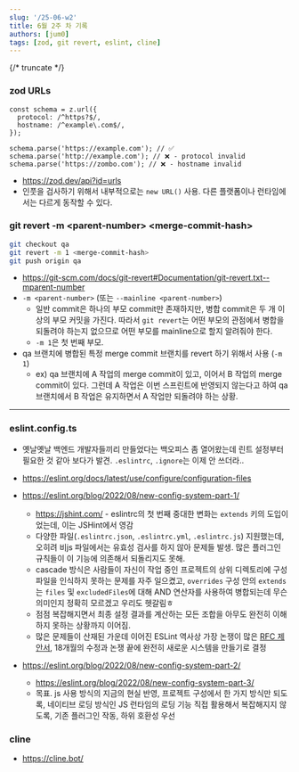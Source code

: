 ```yaml
---
slug: '/25-06-w2'
title: 6월 2주 차 기록
authors: [jum0]
tags: [zod, git revert, eslint, cline]
---
```


{/* truncate */}

### zod URLs

```tsx
const schema = z.url({
  protocol: /^https?$/,
  hostname: /^example\.com$/,
});

schema.parse('https://example.com'); // ✅
schema.parse('http://example.com'); // ❌ - protocol invalid
schema.parse('https://zombo.com'); // ❌ - hostname invalid
```

- https://zod.dev/api?id=urls
- 인풋을 검사하기 위해서 내부적으로는 `new URL()` 사용. 다른 플랫폼이나 런타임에서는 다르게 동작할 수 있다.

### git revert -m &lt;parent-number&gt; &lt;merge-commit-hash&gt;

```bash
git checkout qa
git revert -m 1 <merge-commit-hash>
git push origin qa
```

- https://git-scm.com/docs/git-revert#Documentation/git-revert.txt--mparent-number
- `-m <parent-number>` (또는 `--mainline <parent-number>`)
  - 일반 commit은 하나의 부모 commit만 존재하지만, 병합 commit은 두 개 이상의 부모 커밋을 가진다. 따라서 `git revert`는 어떤 부모의 관점에서 병합을 되돌려야 하는지 없으므로 어떤 부모를 mainline으로 할지 알려줘야 한다.
  - `-m 1`은 첫 번째 부모.
- qa 브랜치에 병합된 특정 merge commit 브랜치를 revert 하기 위해서 사용 (`-m 1`)
  - ex) qa 브랜치에 A 작업의 merge commit이 있고, 이어서 B 작업의 merge commit이 있다. 그런데 A 작업은 이번 스프린트에 반영되지 않는다고 하여 qa 브랜치에서 B 작업은 유지하면서 A 작업만 되돌려야 하는 상황.

---

### eslint.config.ts

- 옛날옛날 백엔드 개발자들끼리 만들었다는 백오피스 좀 열어왔는데 린트 설정부터 필요한 것 같아 보다가 발견. `.eslintrc`, `.ignore`는 이제 안 쓰더라..
- https://eslint.org/docs/latest/use/configure/configuration-files
- https://eslint.org/blog/2022/08/new-config-system-part-1/

  - https://jshint.com/ - eslintrc의 첫 번째 중대한 변화는 `extends` 키의 도입이었는데, 이는 JSHint에서 영감
  - 다양한 파일(`.eslintrc.json`, `.eslintrc.yml`, `.eslintrc.js`) 지원했는데, 오히려 비js 파일에서는 유효성 검사를 하지 않아 문제들 발생. 많은 플러그인 규칙들이 이 기능에 의존해서 되돌리지도 못해.
  - cascade 방식은 사람들이 자신이 작업 중인 프로젝트의 상위 디렉토리에 구성 파일을 인식하지 못하는 문제를 자주 일으켰고,
    `overrides` 구성 안의 `extends`는 `files` 및 `excludedFiles`에 대해 AND 연산자를 사용하여 병합되는데 무슨 의미인지 정확히 모르겠고 우리도 헷갈림ㅎ
  - 점점 복잡해지면서 최종 설정 결과를 계산하는 모든 조합을 아무도 완전히 이해하지 못하는 상황까지 이어짐.
  - 많은 문제들이 산재된 가운데 이어진 ESLint 역사상 가장 논쟁이 많은 [RFC 제안서](https://github.com/eslint/rfcs/pull/9), 18개월의 수정과 논쟁 끝에 완전히 새로운 시스템을 만들기로 결정

- https://eslint.org/blog/2022/08/new-config-system-part-2/
  - https://eslint.org/blog/2022/08/new-config-system-part-3/
  - 목표. js 사용 방식의 지금의 현실 반영,
    프로젝트 구성에서 한 가지 방식만 되도록,
    네이티브 로딩 방식인 JS 런타임의 로딩 기능 직접 활용해서 복잡해지지 않도록,
    기존 플러그인 작동,
    하위 호환성 우선

### cline

- https://cline.bot/
